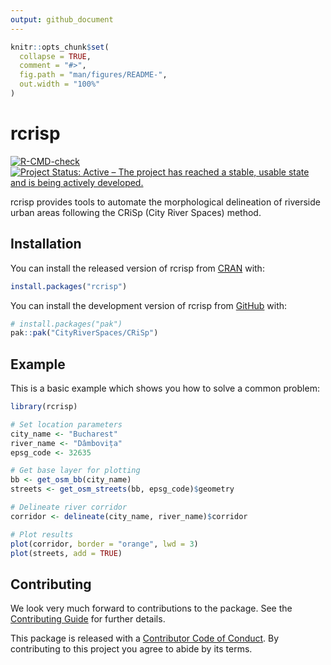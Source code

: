 ```yaml
---
output: github_document
---
```


<!-- README.md is generated from README.Rmd. Please edit that file -->

```r
knitr::opts_chunk$set(
  collapse = TRUE,
  comment = "#>",
  fig.path = "man/figures/README-",
  out.width = "100%"
)
```

# rcrisp

<!-- badges: start -->
[![R-CMD-check](https://github.com/CityRiverSpaces/CRiSp/actions/workflows/R-CMD-check.yaml/badge.svg)](https://github.com/CityRiverSpaces/CRiSp/actions/workflows/R-CMD-check.yaml)
[![Project Status: Active – The project has reached a stable, usable state and is being actively developed.](https://www.repostatus.org/badges/latest/active.svg)](https://www.repostatus.org/#active)
<!-- badges: end -->

rcrisp provides tools to automate the morphological delineation of riverside urban areas following the CRiSp (City River Spaces) method.

## Installation

You can install the released version of rcrisp from [CRAN](https://cran.r-project.org) with:

``` r
install.packages("rcrisp")
```

You can install the development version of rcrisp from [GitHub](https://github.com/) with:

``` r
# install.packages("pak")
pak::pak("CityRiverSpaces/CRiSp")
```

## Example

This is a basic example which shows you how to solve a common problem:

```r
library(rcrisp)

# Set location parameters
city_name <- "Bucharest"
river_name <- "Dâmbovița"
epsg_code <- 32635

# Get base layer for plotting
bb <- get_osm_bb(city_name)
streets <- get_osm_streets(bb, epsg_code)$geometry

# Delineate river corridor
corridor <- delineate(city_name, river_name)$corridor

# Plot results
plot(corridor, border = "orange", lwd = 3)
plot(streets, add = TRUE)
```

## Contributing

We look very much forward to contributions to the package. See the [Contributing Guide](.github/CONTRIBUTING.md) for further details.

This package is released with a [Contributor Code of Conduct](.github/CODE_OF_CONDUCT.md). By contributing to this project you agree to abide by its terms.
